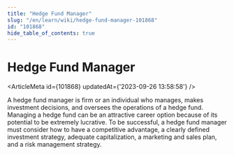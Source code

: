 ```yaml
---
title: "Hedge Fund Manager"
slug: "/en/learn/wiki/hedge-fund-manager-101868"
id: "101868"
hide_table_of_contents: true
---
```



# Hedge Fund Manager

<ArticleMeta id={101868} updatedAt={'2023-09-26 13:58:58'} />
<div className='border-solid border-b border-t-0 my-4 border-[var(--ifm-color-gray-300)]' />

A hedge fund manager is firm or an individual who manages, makes investment decisions, and oversees the operations of a hedge fund. Managing a hedge fund can be an attractive career option because of its potential to be extremely lucrative. To be successful, a hedge fund manager must consider how to have a competitive advantage, a clearly defined investment strategy, adequate capitalization, a marketing and sales plan, and a risk management strategy.
